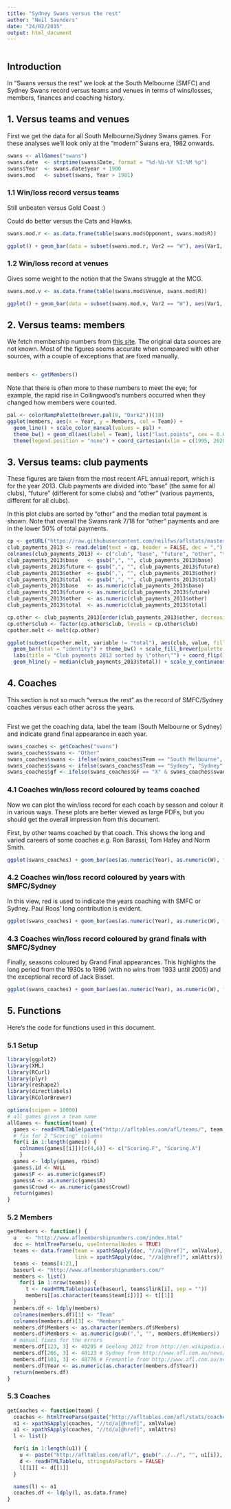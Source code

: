 ```yaml
---
title: "Sydney Swans versus the rest"
author: "Neil Saunders"
date: "24/02/2015"
output: html_document
---
```


```r
```

## Introduction
In "Swans versus the rest" we look at the South Melbourne (SMFC) and Sydney Swans record versus teams and venues in terms of wins/losses, members, finances and coaching history.

## 1. Versus teams and venues
First we get the data for all South Melbourne/Sydney Swans games. For these analyses we'll look only at the "modern" Swans era, 1982 onwards.

```r
swans <- allGames("swans")
swans.date  <- strptime(swans$Date, format = "%d-%b-%Y %I:%M %p")
swans$Year  <- swans.date$year + 1900
swans.mod   <- subset(swans, Year > 1981)
```

### 1.1 Win/loss record versus teams
Still unbeaten versus Gold Coast :)

Could do better versus the Cats and Hawks.

```r
swans.mod.r <- as.data.frame(table(swans.mod$Opponent, swans.mod$R))

ggplot() + geom_bar(data = subset(swans.mod.r, Var2 == "W"), aes(Var1, Freq, fill = Var2), stat = "identity") + geom_bar(data = subset(swans.mod.r, Var2 == "L"), aes(Var1, Freq*-1, fill = Var2), stat = "identity") + theme_bw() + coord_flip() + labs(title = "Sydney Swans Win/Loss 1982 - present", x = "Opponent", y = "Games") + scale_fill_manual(name = "Result", labels = c("Loss", "Win"), values = c("ivory3", "tomato3")) + scale_y_continuous(labels = abs(seq(-40, 40, 10)), breaks = seq(-40, 40, 10))

```

### 1.2 Win/loss record at venues
Gives some weight to the notion that the Swans struggle at the MCG.

```r
swans.mod.v <- as.data.frame(table(swans.mod$Venue, swans.mod$R))

ggplot() + geom_bar(data = subset(swans.mod.v, Var2 == "W"), aes(Var1, Freq, fill = Var2), stat = "identity") + geom_bar(data = subset(swans.mod.v, Var2 == "L"), aes(Var1, Freq*-1, fill = Var2), stat = "identity") + theme_bw() + coord_flip() + labs(title = "Sydney Swans Win/Loss 1982 - present", x = "Venue", y = "Games") + scale_fill_manual(name = "Result", labels = c("Loss", "Win"), values = c("ivory3", "tomato3")) + scale_y_continuous(labels = abs(seq(-200, 200, 20)), breaks = seq(-200, 200, 20))
```

## 2. Versus teams: members
We fetch membership numbers from [this site](http://www.aflmembershipnumbers.com/). The original data sources are not known. Most of the figures seems accurate when compared with other sources, with a couple of exceptions that are fixed manually.

```r
```

```r
members <- getMembers()
```

Note that there is often more to these numbers to meet the eye; for example, the rapid rise in Collingwood's numbers occurred when they changed how members were counted.

```r
pal <- colorRampPalette(brewer.pal(8, "Dark2"))(18)
ggplot(members, aes(x = Year, y = Members, col = Team)) + 
  geom_line() + scale_color_manual(values = pal) + 
  theme_bw() + geom_dl(aes(label = Team), list("last.points", cex = 0.6)) + 
  theme(legend.position = "none") + coord_cartesian(xlim = c(1995, 2020))
```

## 3. Versus teams: club payments
These figures are taken from the most recent AFL annual report, which is for the year 2013. Club payments are divided into "base" (the same for all clubs), "future" (different for some clubs) and "other" (various payments, different for all clubs).

In this plot clubs are sorted by "other" and the median total payment is shown. Note that overall the Swans rank 7/18 for "other" payments and are in the lower 50% of total payments.

```r
cp <- getURL("https://raw.githubusercontent.com/neilfws/aflstats/master/data/club_payments_2013.tsv")
club_payments_2013 <- read.delim(text = cp, header = FALSE, dec = ",")
colnames(club_payments_2013) <- c("club", "base", "future", "other", "total")
club_payments_2013$base   <- gsub(",", "", club_payments_2013$base)
club_payments_2013$future <- gsub(",", "", club_payments_2013$future)
club_payments_2013$other  <- gsub(",", "", club_payments_2013$other)
club_payments_2013$total  <- gsub(",", "", club_payments_2013$total)
club_payments_2013$base   <- as.numeric(club_payments_2013$base)
club_payments_2013$future <- as.numeric(club_payments_2013$future)
club_payments_2013$other  <- as.numeric(club_payments_2013$other)
club_payments_2013$total  <- as.numeric(club_payments_2013$total)

cp.other <- club_payments_2013[order(club_payments_2013$other, decreasing = T),]
cp.other$club <- factor(cp.other$club, levels = cp.other$club)
cpother.melt <- melt(cp.other)

ggplot(subset(cpother.melt, variable != "total"), aes(club, value, fill = variable)) + 
  geom_bar(stat = "identity") + theme_bw() + scale_fill_brewer(palette = "Reds") + 
  labs(title = "Club payments 2013 sorted by \"other\"") + coord_flip() + 
  geom_hline(y = median(club_payments_2013$total)) + scale_y_continuous(breaks = seq(0, 20000000, by = 4000000))
```

## 4. Coaches
This section is not so much "versus the rest" as the record of SMFC/Sydney coaches versus each other across the years.

```r
```

First we get the coaching data, label the team (South Melbourne or Sydney) and indicate grand final appearance in each year.
```r
swans_coaches <- getCoaches("swans")
swans_coaches$swans <- "Other"
swans_coaches$swans <- ifelse(swans_coaches$Team == "South Melbourne", "South Melbourne", swans_coaches$swans)
swans_coaches$swans <- ifelse(swans_coaches$Team == "Sydney", "Sydney", swans_coaches$swans)
swans_coaches$gf <- ifelse(swans_coaches$GF == "X" & swans_coaches$swans != "Other", 1, 0)
```

### 4.1 Coaches win/loss record coloured by teams coached
Now we can plot the win/loss record for each coach by season and colour it in various ways. These plots are better viewed as large PDFs, but you should get the overall impression from this document.

First, by other teams coached by that coach. This shows the long and varied careers of some coaches _e.g._ Ron Barassi, Tom Hafey and Norm Smith.
```r
ggplot(swans_coaches) + geom_bar(aes(as.numeric(Year), as.numeric(W), fill = Team), stat = "identity") + geom_bar(aes(as.numeric(Year), as.numeric(L)*-1, fill = Team), stat = "identity") + geom_hline(yintercept = 0, color = "ivory3", size = 0.5) + facet_grid(`.id`~.) + theme_bw() + theme(strip.text.y = element_text(angle=0), axis.ticks.y = element_blank(), axis.text.y = element_blank(), panel.border = element_blank()) + labs(x = "Year", y = "Wins/Losses", title = "South Melbourne/Sydney Swans Coaches Win/Loss Records") + scale_fill_discrete(name = "Teams coached") + scale_x_continuous(breaks = seq(1905, 2015, 10))
```

### 4.2 Coaches win/loss record coloured by years with SMFC/Sydney
In this view, red is used to indicate the years coaching with SMFC or Sydney. Paul Roos' long contribution is evident.
```r
ggplot(swans_coaches) + geom_bar(aes(as.numeric(Year), as.numeric(W), fill = swans), stat = "identity") + geom_bar(aes(as.numeric(Year), as.numeric(L)*-1, fill = swans), stat = "identity") + geom_hline(yintercept = 0, color = "ivory3", size = 0.5) + facet_grid(`.id`~.) + theme_bw() + theme(strip.text.y = element_text(angle=0), axis.ticks.y = element_blank(), axis.text.y = element_blank(), panel.border = element_blank()) + labs(x = "Year", y = "Wins/Losses", title = "South Melbourne/Sydney Swans Coaches Win/Loss Records") + scale_fill_manual(name = "Teams coached", values = c("grey", "firebrick3", "firebrick1")) + scale_x_continuous(breaks = seq(1905, 2015, 10))
```

### 4.3 Coaches win/loss record coloured by grand finals with SMFC/Sydney
Finally, seasons coloured by Grand Final appearances. This highlights the long period from the 1930s to 1996 (with no wins from 1933 until 2005) and the exceptional record of Jack Bisset.
```r
ggplot(swans_coaches) + geom_bar(aes(as.numeric(Year), as.numeric(W), fill = factor(gf)), stat = "identity") + geom_bar(aes(as.numeric(Year), as.numeric(L)*-1, fill = factor(gf)), stat = "identity") + geom_hline(yintercept = 0, color = "ivory3", size = 0.5) + facet_grid(`.id`~.) + theme_bw() + theme(strip.text.y = element_text(angle=0), axis.ticks.y = element_blank(), axis.text.y = element_blank(), panel.border = element_blank()) + labs(x = "Year", y = "Wins/Losses", title = "South Melbourne/Sydney Swans Coaches Win/Loss Records") + scale_fill_manual(name = "Grand Final", values = c("ivory3", "tomato3"), labels = c("no", "yes")) + scale_x_continuous(breaks = seq(1905, 2015, 10))
```

## 5. Functions
Here's the code for functions used in this document.

### 5.1 Setup
```r
library(ggplot2)
library(XML)
library(RCurl)
library(plyr)
library(reshape2)
library(directlabels)
library(RColorBrewer)

options(scipen = 10000)
# all games given a team name
allGames <- function(team) {
  games <- readHTMLTable(paste("http://afltables.com/afl/teams/", team, "/allgames.html", sep = ""), stringsAsFactors = FALSE)
  # fix for 2 "Scoring" columns
  for(i in 1:length(games)) {
    colnames(games[[i]])[c(4,6)] <- c("Scoring.F", "Scoring.A")
    }
  games <- ldply(games, rbind)
  games$.id <- NULL
  games$F <- as.numeric(games$F)
  games$A <- as.numeric(games$A)
  games$Crowd <- as.numeric(games$Crowd)
  return(games)
}
```

### 5.2 Members
```r
getMembers <- function() {
  u   <- "http://www.aflmembershipnumbers.com/index.html"
  doc <- htmlTreeParse(u, useInternalNodes = TRUE)
  teams <- data.frame(team = xpathSApply(doc, "//a[@href]", xmlValue),
                      link = xpathSApply(doc, "//a[@href]", xmlAttrs))
  teams <- teams[4:21,]
  baseurl <- "http://www.aflmembershipnumbers.com/"
  members <- list()
    for(i in 1:nrow(teams)) {
      t <- readHTMLTable(paste(baseurl, teams$link[i], sep = ""))
      members[[as.character(teams$team[i])]] <- t[[1]]
  }
  members.df <- ldply(members)
  colnames(members.df)[1] <- "Team"
  colnames(members.df)[3] <- "Members"
  members.df$Members <- as.character(members.df$Members)
  members.df$Members <- as.numeric(gsub(",", "", members.df$Members))
  # manual fixes for the errors
  members.df[123, 3] <- 40205 # Geelong 2012 from http://en.wikipedia.org/wiki/2012_Geelong_Football_Club_season
  members.df[266, 3] <- 40123 # Sydney from http://www.afl.com.au/news/2014-08-02/club-memberships-rise
  members.df[101, 3] <- 48776 # Fremantle from http://www.afl.com.au/news/2014-08-02/club-memberships-rise
  members.df$Year <- as.numeric(as.character(members.df$Year))
  return(members.df)
}
```

### 5.3 Coaches
```r
getCoaches <- function(team) {
  coaches <- htmlTreeParse(paste("http://afltables.com/afl/stats/coaches/", team, ".html", sep = ""), useInternalNodes = TRUE)
  n1 <- xpathSApply(coaches, "//td/a[@href]", xmlValue)
  u1 <- xpathSApply(coaches, "//td/a[@href]", xmlAttrs)
  l <- list()

  for(i in 1:length(u1)) {
    u <- paste("http://afltables.com/afl/", gsub("../../", "", u1[i]), sep = "")
    d <- readHTMLTable(u, stringsAsFactors = FALSE)
    l[[i]] <- d[[1]]
  }

  names(l) <- n1
  coaches.df <- ldply(l, as.data.frame)
}
```